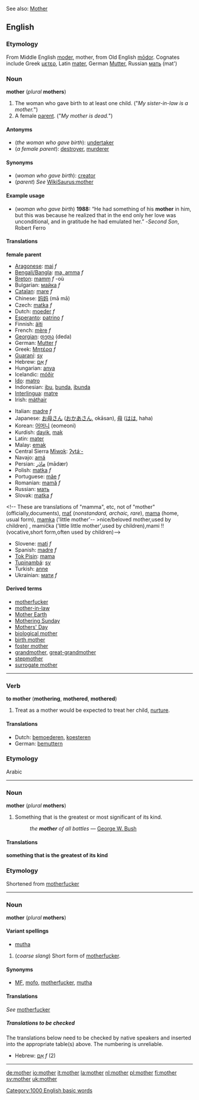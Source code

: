 See also: [[Mother]]

{{rfc}}

==English==
===Etymology===
From Middle English [[moder]], mother, from Old English [[modor|mōdor]]. Cognates include Greek [[μετερ]], Latin [[mater]], German [[Mutter]], Russian [[мать]] (mat')

===Noun===
'''mother''' (''plural'' '''mothers''')

#<!--DefA-->The woman who gave birth to at least one child. ("''My sister-in-law is a mother.''") 
#<!--DefB-->A female [[parent]]. ("''My mother is dead.''")
<!--"mother of all ..." and "motherfucker" definitions are given separately below because they have different origins-->

====Antonyms====
*<!--DefA--> (''the woman who gave birth''): [[undertaker]]
*<!--DefB--> (''a female parent''): [[destroyer]], [[murderer]]

====Synonyms====
*<!--DefA--> (''woman who gave birth''): [[creator]]
*<!--DefB--> (''parent'') ''See'' [[WikiSaurus:mother]]

====Example usage====
*<!--DefA--> (''woman who gave birth'') '''1988:''' “He had something of his '''mother''' in him, but this was because he realized that in the end only her love was unconditional, and in gratitude he had emulated her.”  -''Second Son'', Robert Ferro

====Translations====

<!--DefA-->'''female parent'''
{{top}}
*[[Aragonese]]: [[mai]] ''f''
*[[Bengali/Bangla]]: [[ma, amma]] ''f''
*[[Breton]]: [[mamm]] ''f'' -où
*Bulgarian: [[майка]] ''f''
*[[Catalan]]: [[mare#Catalan|mare]] ''f''
*Chinese: [[妈妈]] (mā mā)
*Czech: [[matka]] ''f'' <!-- presumably these are for "mamma", etc: máti, máma, maminka, mamička, mamka, mutra-->
*Dutch: [[moeder]] ''f''
*[[Esperanto]]: [[patrino]] ''f''
*Finnish: [[äiti]]
*French: [[mère]] ''f''
*[[Georgian]]: [[დედა]] (deda)
*German: [[Mutter#German|Mutter]] ''f''
*Greek: [[Μητέρα]] ''f''
*[[Guaraní]]: [[sy]]
*Hebrew: [[אם|אֵם]] ''f''
*Hungarian: [[anya]]
*Icelandic: [[móðir]]<!--this belongs in the Icelandic entry: [[mæður]] ''plural''-->
*[[Ido]]: [[matro]]
*Indonesian: [[ibu]], [[bunda]], [[ibunda]]
*[[Interlingua]]: [[matre]]
*Irish: [[máthair]]
{{mid}}
*Italian: [[madre]] ''f''
*Japanese: [[お母さん]] ([[おかあさん]], okāsan), [[母]] ([[はは]], haha)
*Korean: [[어머니]] (eomeoni)
*Kurdish: [[dayik]], [[mak]]
*Latin: [[mater#Latin|mater]]
*Malay: [[emak]]
*Central Sierra [[Miwok]]: [[ʔytáˑ-]]
*Navajo: [[amá]]
*Persian: [[مادر|مادَر]] (mādær)
*Polish: [[matka]] ''f''
*Portuguese: [[mãe]] ''f''
*Romanian: [[mamă]] ''f''
*Russian: [[мать]]
*Slovak:  [[matka]] ''f''
<!-- These are translations of "mamma", etc, not of "mother"
(officially,documents), [[mať]] (''nonstandard, archaic, rare''), [[mama]] (home, usual form), [[mamka]] ('little mother'-- >nice/beloved mother,used by children)  , mamička ('little little mother',used by children),mami !! (vocative,short form,often used by children)-->
*Slovene: [[mati]] ''f''
*Spanish: [[madre]] ''f''
*[[Tok Pisin]]: [[mama]]
*[[Tupinambá]]: [[sy]]
*Turkish: [[anne]]
*Ukrainian: [[мати]] ''f''
{{bottom}}

====Derived terms====
*[[motherfucker]]
*[[mother-in-law]]
*[[Mother Earth]]
*[[Mothering Sunday]]
*[[Mothers' Day]]
*[[biological mother]]
*[[birth mother]]
*[[foster mother]]
*[[grandmother]], [[great-grandmother]]
*[[stepmother]]
*[[surrogate mother]]
----

===Verb===
'''to mother''' ('''mothering''', '''mothered''', '''mothered''')

#<!--DefC--> Treat as a mother would be expected to treat her child, [[nurture]].

====Translations====
*Dutch: [[bemoederen]], [[koesteren]]
*German: [[bemuttern]]

===Etymology===
Arabic
----
===Noun===
'''mother''' (''plural'' '''mothers''')

#<!--DefD-->Something that is the greatest or most significant of its kind.
#:''the '''mother''' of all battles'' &mdash; [[w:George W. Bush|George W. Bush]]

====Translations====

<!--Def-->'''something that is the greatest of its kind'''
{{top}}
<!--Put translations for languages from A to I here-->
{{mid}}
<!--Put translations for languages from J to Z here-->
{{bottom}}

===Etymology===
Shortened from [[motherfucker]]
----
===Noun===
'''mother''' (''plural'' '''mothers''')

<!--DefE-->
====Variant spellings====
*[[mutha]]

#<!--DefE-->(''coarse slang'') Short form of [[motherfucker]].

====Synonyms====
*<!--DefE-->[[MF]], [[mofo]], [[motherfucker]], [[mutha]]

====Translations====
''See'' [[motherfucker]]
<!--DefE-->

=====Translations to be checked=====
<!--Remove this section once all of the translations below have been moved into the tables above.-->

The translations below need to be checked by native speakers and inserted into the appropriate table(s) above.  The numbering is unreliable.

*Hebrew: [[אֵם]] ''f'' (2)
----

[[Category:1000 English basic words]]

[[de:mother]]
[[io:mother]]
[[it:mother]]
[[la:mother]]
[[nl:mother]]
[[pl:mother]]
[[fi:mother]]
[[sv:mother]]
[[uk:mother]]